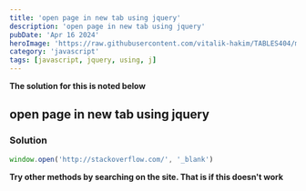 ```yaml
---
title: 'open page in new tab using jquery'
description: 'open page in new tab using jquery'
pubDate: 'Apr 16 2024'
heroImage: 'https://raw.githubusercontent.com/vitalik-hakim/TABLES404/main/error_b/JavaScript.png'
category: 'javascript'
tags: [javascript, jquery, using, j]
---
```


**The solution for this is noted below**

## open page in new tab using jquery

### Solution

```javascript
window.open('http://stackoverflow.com/', '_blank')
```

**Try other methods by searching on the site. That is if this doesn't work**
